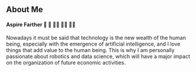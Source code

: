 ## About Me

#### Aspire Farther 🦾 🦿 👨‍💻 🧑‍✈️ 🙏🏽

Nowadays it must be said that technology is the new wealth of the human being, especially with the emergence of artificial intelligence, and I love things that add value to the human being. This is why I am personally passionate about robotics and data science, which will have a major impact on the organization of future economic activities.
